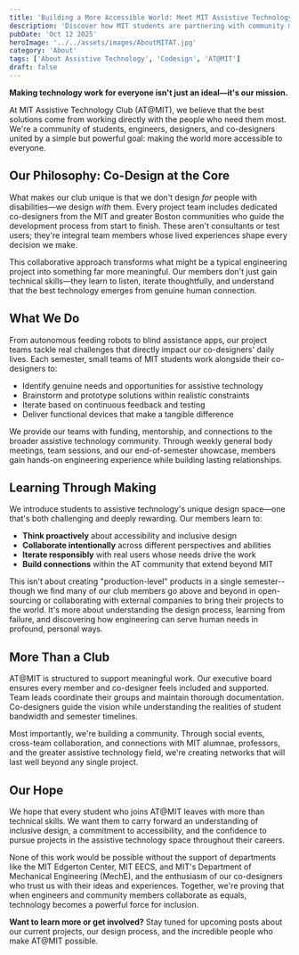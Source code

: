 ```yaml
---
title: 'Building a More Accessible World: Meet MIT Assistive Technology Club'
description: 'Discover how MIT students are partnering with community members to create meaningful assistive technology solutions through collaborative design and engineering.'
pubDate: 'Oct 12 2025'
heroImage: '../../assets/images/AboutMITAT.jpg'
category: 'About'
tags: ['About Assistive Technology', 'Codesign', 'AT@MIT']
draft: false
---
```


**Making technology work for everyone isn't just an ideal—it's our mission.**

At MIT Assistive Technology Club (AT@MIT), we believe that the best solutions come from working directly with the people who need them most. We're a community of students, engineers, designers, and co-designers united by a simple but powerful goal: making the world more accessible to everyone.

## Our Philosophy: Co-Design at the Core

What makes our club unique is that we don't design _for_ people with disabilities—we design _with_ them. Every project team includes dedicated co-designers from the MIT and greater Boston communities who guide the development process from start to finish. These aren't consultants or test users; they're integral team members whose lived experiences shape every decision we make.

This collaborative approach transforms what might be a typical engineering project into something far more meaningful. Our members don't just gain technical skills—they learn to listen, iterate thoughtfully, and understand that the best technology emerges from genuine human connection.

## What We Do

From autonomous feeding robots to blind assistance apps, our project teams tackle real challenges that directly impact our co-designers' daily lives. Each semester, small teams of MIT students work alongside their co-designers to:

- Identify genuine needs and opportunities for assistive technology
- Brainstorm and prototype solutions within realistic constraints
- Iterate based on continuous feedback and testing
- Deliver functional devices that make a tangible difference

We provide our teams with funding, mentorship, and connections to the broader assistive technology community. Through weekly general body meetings, team sessions, and our end-of-semester showcase, members gain hands-on engineering experience while building lasting relationships.

## Learning Through Making

We introduce students to assistive technology's unique design space—one that's both challenging and deeply rewarding. Our members learn to:

- **Think proactively** about accessibility and inclusive design
- **Collaborate intentionally** across different perspectives and abilities
- **Iterate responsibly** with real users whose needs drive the work
- **Build connections** within the AT community that extend beyond MIT

This isn't about creating "production-level" products in a single semester--though we find many of our club members go above and beyond in open-sourcing or collaborating with external companies to bring their projects to the world. It's more about understanding the design process, learning from failure, and discovering how engineering can serve human needs in profound, personal ways.

## More Than a Club

AT@MIT is structured to support meaningful work. Our executive board ensures every member and co-designer feels included and supported. Team leads coordinate their groups and maintain thorough documentation. Co-designers guide the vision while understanding the realities of student bandwidth and semester timelines.

Most importantly, we're building a community. Through social events, cross-team collaboration, and connections with MIT alumnae, professors, and the greater assistive technology field, we're creating networks that will last well beyond any single project.

## Our Hope

We hope that every student who joins AT@MIT leaves with more than technical skills. We want them to carry forward an understanding of inclusive design, a commitment to accessibility, and the confidence to pursue projects in the assistive technology space throughout their careers.

None of this work would be possible without the support of departments like the MIT Edgerton Center, MIT EECS, and MIT's Department of Mechanical Engineering (MechE), and the enthusiasm of our co-designers who trust us with their ideas and experiences. Together, we're proving that when engineers and community members collaborate as equals, technology becomes a powerful force for inclusion.

**Want to learn more or get involved?** Stay tuned for upcoming posts about our current projects, our design process, and the incredible people who make AT@MIT possible.
